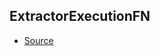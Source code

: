 ## ExtractorExecutionFN



- [Source](https://github.com/Androz2091/discord-player/blob/6af3b78/packages/discord-player/src/extractors/ExtractorExecutionContext.ts#L148)